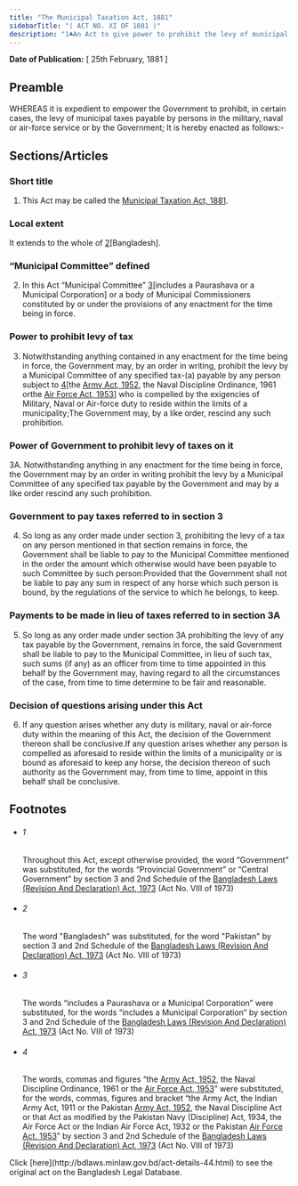 ```yaml
---
title: "The Municipal Taxation Act, 1881"
sidebarTitle: "( ACT NO. XI OF 1881 )"
description: "1♣An Act to give power to prohibit the levy of municipal taxes in certain cases."
---
```


**Date of Publication:** [ 25th February, 1881 ]

## Preamble

WHEREAS it is expedient to empower the Government to prohibit, in certain cases, the levy of municipal taxes payable by persons in the military, naval or air-force service or by the Government; It is hereby enacted as follows:-

## Sections/Articles

### Short title

1. This Act may be called the [Municipal Taxation Act, 1881](/laws/act-44 "Municipal Taxation Act, 1881").

### Local extent

It extends to the whole of [2](1)[Bangladesh].

### “Municipal Committee” defined

2. In this Act “Municipal Committee” [3](1)[includes a Paurashava or a Municipal Corporation] or a body of Municipal Commissioners constituted by or under the provisions of any enactment for the time being in force.

### Power to prohibit levy of tax

3. Notwithstanding anything contained in any enactment for the time being in force, the Government may, by an order in writing, prohibit the levy by a Municipal Committee of any specified tax-(a) payable by any person subject to [4](1)[the [Army Act, 1952](/laws/act-248 "Army Act, 1952"), the Naval Discipline Ordinance, 1961 orthe [Air Force Act, 1953](/laws/act-256 "Air Force Act, 1953")] who is compelled by the exigencies of Military, Naval or Air-force duty to reside within the limits of a municipality;The Government may, by a like order, rescind any such prohibition.

### Power of Government to prohibit levy of taxes on it

3A. Notwithstanding anything in any enactment for the time being in force, the Government may by an order in writing prohibit the levy by a Municipal Committee of any specified tax payable by the Government and may by a like order rescind any such prohibition.

### Government to pay taxes referred to in section 3

4. So long as any order made under section 3, prohibiting the levy of a tax on any person mentioned in that section remains in force, the Government shall be liable to pay to the Municipal Committee mentioned in the order the amount which otherwise would have been payable to such Committee by such person:Provided that the Government shall not be liable to pay any sum in respect of any horse which such person is bound, by the regulations of the service to which he belongs, to keep.

### Payments to be made in lieu of taxes referred to in section 3A

5. So long as any order made under section 3A prohibiting the levy of any tax payable by the Government, remains in force, the said Government shall be liable to pay to the Municipal Committee, in lieu of such tax, such sums (if any) as an officer from time to time appointed in this behalf by the Government may, having regard to all the circumstances of the case, from time to time determine to be fair and reasonable.

### Decision of questions arising under this Act

6. If any question arises whether any duty is military, naval or air-force duty within the meaning of this Act, the decision of the Government thereon shall be conclusive.If any question arises whether any person is compelled as aforesaid to reside within the limits of a municipality or is bound as aforesaid to keep any horse, the decision thereon of such authority as the Government may, from time to time, appoint in this behalf shall be conclusive.

## Footnotes

- ###### 1

  Throughout this Act, except otherwise provided, the word “Government” was substituted, for the words “Provincial Government” or “Central Government” by section 3 and 2nd Schedule of the [Bangladesh Laws (Revision And Declaration) Act, 1973](/laws/act-430 "Bangladesh Laws (Revision And Declaration) Act, 1973") (Act No. VIII of 1973)

- ###### 2

  The word "Bangladesh" was substituted, for the word "Pakistan" by section 3 and 2nd Schedule of the [Bangladesh Laws (Revision And Declaration) Act, 1973](/laws/act-430 "Bangladesh Laws (Revision And Declaration) Act, 1973") (Act No. VIII of 1973)

- ###### 3

  The words “includes a Paurashava or a Municipal Corporation” were substituted, for the words “includes a Municipal Corporation” by section 3 and 2nd Schedule of the [Bangladesh Laws (Revision And Declaration) Act, 1973](/laws/act-430 "Bangladesh Laws (Revision And Declaration) Act, 1973") (Act No. VIII of 1973)

- ###### 4

  The words, commas and figures “the [Army Act, 1952](/laws/act-248 "Army Act, 1952"), the Naval Discipline Ordinance, 1961 or the [Air Force Act, 1953](/laws/act-256 "Air Force Act, 1953")” were substituted, for the words, commas, figures and bracket “the Army Act, the Indian Army Act, 1911 or the Pakistan [Army Act, 1952](/laws/act-248 "Army Act, 1952"), the Naval Discipline Act or that Act as modified by the Pakistan Navy (Discipline) Act, 1934, the Air Force Act or the Indian Air Force Act, 1932 or the Pakistan [Air Force Act, 1953](/laws/act-256 "Air Force Act, 1953")” by section 3 and 2nd Schedule of the [Bangladesh Laws (Revision And Declaration) Act, 1973](/laws/act-430 "Bangladesh Laws (Revision And Declaration) Act, 1973") (Act No. VIII of 1973)

<Note>
  Click [here](http://bdlaws.minlaw.gov.bd/act-details-44.html) to see the original act on the Bangladesh Legal Database.
</Note>
